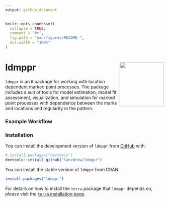 ```yaml
---
output: github_document
---
```


<!-- README.md is generated from README.Rmd. Please edit that file -->

```r
knitr::opts_chunk$set(
  collapse = TRUE,
  comment = "#>",
  fig.path = "man/figures/README-",
  out.width = "100%"
)
```

# ldmppr  <img src="man/figures/ldmppr_logo_hex5.png" align="right" height="140" /></a>

<!-- badges: start -->
<!-- badges: end -->

`ldmppr` is an `R` package for working with location dependent marked point processes. The package includes a suit of tools for model estimation, model fit assessment, visualization, and simulation for marked point processes with dependence between the marks and locations and regularity in the pattern. 

### Example Workflow





### Installation

You can install the development version of `ldmppr` from [GitHub](https://github.com/) with:

``` r
# install.packages("devtools")
devtools::install_github("lanedrew/ldmppr")
```

You can install the stable version of `ldmppr` from CRAN:

``` r
install.packages("ldmppr")
```

For details on how to install the `terra` package that `ldmppr` depends on, please visit the [`terra` installation page](https://github.com/rspatial/terra).
